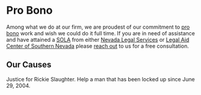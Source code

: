 
<PublicLayout>

<Seo title="Pro Bono" />

# Pro Bono

Among what we do at our firm, we are proudest of our commitment to [pro
bono](/pro-bono) work and wish we could do it full time. If you are in need
of assistance and have attained a
[SOLA](http://www.lacsnprobono.org/wp-content/uploads/2019/12/SOLA-Process-Service-FAQ-2020.pdf)
from either [Nevada Legal Services](https://nlslaw.net) or [Legal Aid Center
of Southern Nevada](https://www.lacsn.org/) please [reach out](/contact) to
us for a free consultation.

## Our Causes

<Link to="/pro-bono/justice-for-rickie-slaughter">
  Justice for Rickie Slaughter. Help a man that has been locked up
  since June 29, 2004.
</Link>

</PublicLayout>
